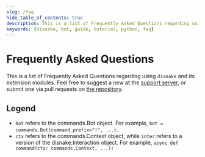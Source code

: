 ```yaml
---
slug: /faq
hide_table_of_contents: true
description: This is a list of Frequently Asked Questions regarding using `disnake` and its extension modules.
keywords: [disnake, bot, guide, tutorial, python, faq]
---
```


# Frequently Asked Questions

This is a list of Frequently Asked Questions regarding using `disnake` and its extension modules. Feel free to suggest a
new at the [support server](https://discord.gg/gJDbCw8aQy), or submit one via pull requests on [the repository](https://github.com/DisnakeDev/guide/pulls).

## Legend

-   `bot` refers to the <DocsLink ext="commands" reference="disnake.ext.commands.Bot">commands.Bot</DocsLink> object. For example, `bot = commands.Bot(command_prefix="!", ...)`.
-   `ctx` refers to the <DocsLink ext="commands" reference="disnake.ext.commands.Context">commands.Context</DocsLink> object, while `inter` refers to a version of the <DocsLink reference="disnake.Interaction">disnake.Interaction</DocsLink> object. For example, `async def command(ctx: commands.Context, ...):`
